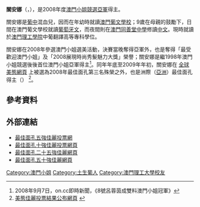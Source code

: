 {{藝人
| 姓名 = 關安娜
| 類型 = 女藝人
| 圖片 = 
| 圖片尺寸 = 
| 圖片簡介 = 
| 英文名 = Ana Kuan BARROSO
| 綽號 = Ana
| 國籍 = {{POR}}<br>{{CNMO}}
| 民族 = 葡中混血
| 籍貫 = 
| 出生日期 = 1988年
| 出生地點 = {{MAC-1976}}
| 生肖 = 
| 星座 = 
| 逝世日期 =  
| 逝世地點 = 
| 職業 = 
| 語言 = [[粵語|粵語]]、[[葡萄牙語|葡萄牙語]]、[[英語|英語]]、[[國語|國語]]
| 教育程度 = 大學程度
| 宗教信仰 = 
| 配偶 =
| 音樂類型 = 
| 出身地 = {{MAC-1976}}
| 活躍年代 = 
| 唱片公司 = 
| 經紀公司 = 
| 獎項 = 2008年[[澳門小姐_(選美)|澳門小姐]][[亞軍|亞軍]]
| IMDb = 
}}
'''關安娜'''（{{lang-pt|'''Ana Kuan BARROSO'''}}，{{bd|1988年}}），是2008年度[[澳門小姐_(選美)|澳門小姐競選]][[亞軍|亞軍]]得主。

關安娜是[[葡萄牙|葡]][[中國|中]]混血兒，因而在年幼時就讀[[澳門葡文學校|澳門葡文學校]]；9歲在母親的鼓勵下，日間在澳門葡文學校就讀[[葡萄牙文|葡萄牙文]]，而夜間則在[[澳門同善堂中學|澳門同善堂中學]]修讀[[中文|中文]]。現時就讀於[[澳門理工學院|澳門理工學院]]中葡翻譯高等專科學位。

關安娜在2008年參選澳門小姐選美活動，決賽當晚奪得亞軍外，也是奪得「最受歡迎澳門小姐」及「2008展現時尚秀髮魅力大獎」榮譽；關安娜是繼1998年澳門小姐競選後後首位澳門小姐亞軍得主<ref>2008年9月7日，on.cc即時新聞，《8號呂蓉茵成雙料澳門小姐冠軍》</ref>。同年年底至2009年年初，關安娜在 [http://www.globalbeauties.com 全球美態網頁] 上被選為2008年最佳面孔第三名殊榮之外，也是洲際（[[亞洲|亞洲]]）最佳面孔得主（{{lang-en|Continental Most Beautiful Faces}}）
<ref>[http://www.globalbeauties.com/face/2008/face2008.htm 美態佳麗投票結果公布網頁] {{webarchive|url=https://web.archive.org/web/20090125151208/http://globalbeauties.com/face/2008/face2008.htm |date=2009-01-25 }}</ref>。

==參考資料==
<references />

==外部連結==
* [https://web.archive.org/web/20090124004050/http://globalbeauties.com/face/2008/face_top5.htm 最佳面孔五強佳麗投票網]
* [https://web.archive.org/web/20090121221653/http://globalbeauties.com/face/2008/face_top10.htm 最佳面孔十強佳麗投票網頁]
* [https://web.archive.org/web/20090119214541/http://globalbeauties.com/face/2008/face_top25.htm 最佳面孔二十五強佳麗網頁]
* [https://web.archive.org/web/20090116235722/http://globalbeauties.com/face/2008/face_top50.htm 最佳面孔五十強佳麗網頁]

{{DEFAULTSORT:Barroso}}
[[Category:澳門小姐|Category:澳門小姐]]
[[Category:土生葡人|Category:土生葡人]]
[[Category:澳門理工大學校友|Category:澳門理工大學校友]]